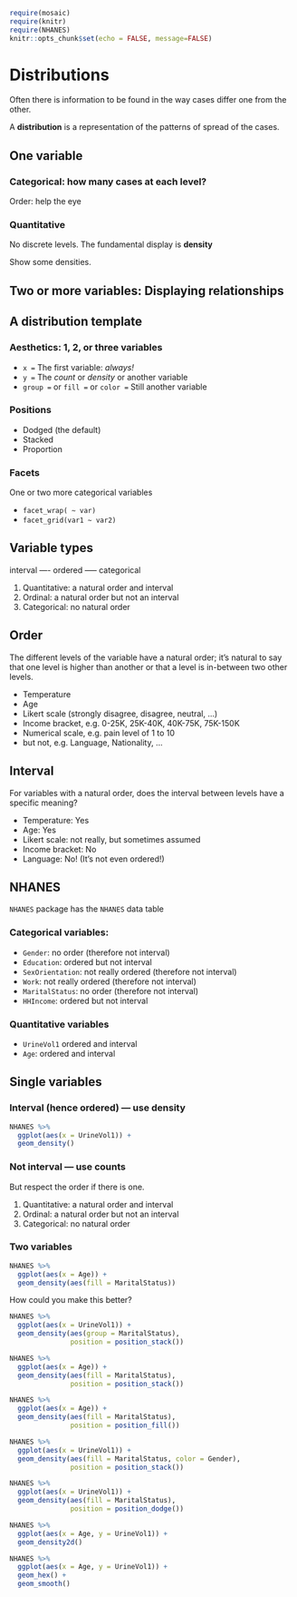 ```r
require(mosaic)
require(knitr)
require(NHANES)
knitr::opts_chunk$set(echo = FALSE, message=FALSE)
```

# Distributions

Often there is information to be found in the way cases differ one from the other.

A **distribution** is a representation of the patterns of spread of the cases.

## One variable

### Categorical: how many cases at each level?

Order: help the eye

### Quantitative

No discrete levels.  The fundamental display is **density**

Show some densities.

## Two or more variables: Displaying relationships

## A distribution template

### Aesthetics: 1, 2, or three variables

* `x = `  The first variable: *always!*
* `y = `  The *count* or *density* or another variable
* `group = ` or `fill = ` or `color = ` Still another variable

### Positions

* Dodged (the default)
* Stacked
* Proportion

### Facets 

One or two more categorical variables    

- `facet_wrap( ~ var)` 
- `facet_grid(var1 ~ var2)`

## Variable types

interval  ---- ordered  ----- categorical

1. Quantitative: a natural order and interval
2. Ordinal: a natural order but not an interval
3. Categorical: no natural order

## Order

The different levels of the variable have a natural order; it's natural to say that one level is higher than another or that a level is in-between two other levels.    

* Temperature
* Age
* Likert scale (strongly disagree, disagree, neutral, ...)
* Income bracket, e.g. 0-25K, 25K-40K, 40K-75K, 75K-150K
* Numerical scale, e.g. pain level of 1 to 10
* but not, e.g. Language, Nationality, ...

## Interval

For variables with a natural order, does the interval between levels have a specific meaning?   

* Temperature: Yes
* Age: Yes
* Likert scale: not really, but sometimes assumed
* Income bracket: No
* Language: No! (It's not even ordered!)

## NHANES

`NHANES` package has the `NHANES` data table


### Categorical variables:

* `Gender`: no order (therefore not interval)
* `Education`: ordered but not interval
* `SexOrientation`: not really ordered (therefore not interval)
* `Work`: not really ordered (therefore not interval)
* `MaritalStatus`: no order (therefore not interval)
* `HHIncome`: ordered but not interval

### Quantitative variables

* `UrineVol1` ordered and interval
* `Age`: ordered and interval

## Single variables

### Interval (hence ordered) --- use density

```r
NHANES %>%
  ggplot(aes(x = UrineVol1)) + 
  geom_density()
```

### Not interval --- use counts

But respect the order if there is one.

1. Quantitative: a natural order and interval
2. Ordinal: a natural order but not an interval
3. Categorical: no natural order

### Two variables

```r
NHANES %>% 
  ggplot(aes(x = Age)) +
  geom_density(aes(fill = MaritalStatus))
```

How could you make this better?

```r
NHANES %>%
  ggplot(aes(x = UrineVol1)) +
  geom_density(aes(group = MaritalStatus), 
               position = position_stack())
```

```r
NHANES %>%
  ggplot(aes(x = Age)) +
  geom_density(aes(fill = MaritalStatus), 
               position = position_stack())
```

```r
NHANES %>%
  ggplot(aes(x = Age)) +
  geom_density(aes(fill = MaritalStatus), 
               position = position_fill())
```

```r
NHANES %>%
  ggplot(aes(x = UrineVol1)) +
  geom_density(aes(fill = MaritalStatus, color = Gender), 
               position = position_stack())
```

```r
NHANES %>%
  ggplot(aes(x = UrineVol1)) +
  geom_density(aes(fill = MaritalStatus), 
               position = position_dodge())
```

```r
NHANES %>%
  ggplot(aes(x = Age, y = UrineVol1)) +
  geom_density2d()
```

```r
NHANES %>%
  ggplot(aes(x = Age, y = UrineVol1)) +
  geom_hex() +
  geom_smooth()

```
